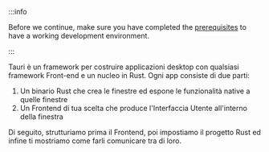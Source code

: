 :::info

Before we continue, make sure you have completed the [prerequisites][] to have a working development environment.

:::

Tauri è un framework per costruire applicazioni desktop con qualsiasi framework Front-end e un nucleo in Rust. Ogni app consiste di due parti:

1. Un binario Rust che crea le finestre ed espone le funzionalità native a quelle finestre
2. Un Frontend di tua scelta che produce l'Interfaccia Utente all'interno della finestra

Di seguito, strutturiamo prima il Frontend, poi impostiamo il progetto Rust ed infine ti mostriamo come farli comunicare tra di loro.

[prerequisites]: ../../prerequisites.md